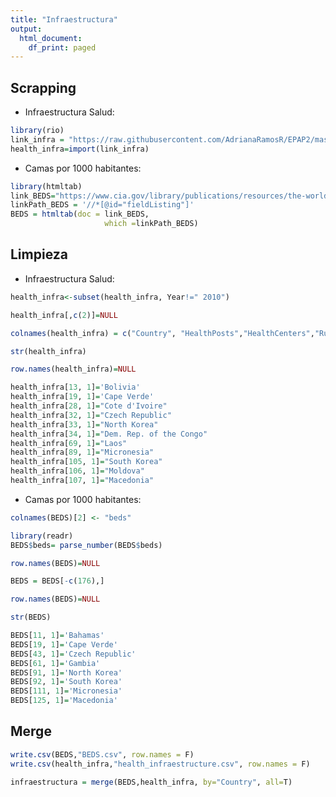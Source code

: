 ---
title: "Infraestructura"
output:
  html_document:
    df_print: paged
---
## Scrapping

- Infraestructura Salud:

```{r}
library(rio)
link_infra = "https://raw.githubusercontent.com/AdrianaRamosR/EPAP2/master/health_infraestructure.csv"
health_infra=import(link_infra)
```

- Camas por 1000 habitantes:

```{r}
library(htmltab)
link_BEDS="https://www.cia.gov/library/publications/resources/the-world-factbook/fields/360.html" 
linkPath_BEDS = '//*[@id="fieldListing"]'
BEDS = htmltab(doc = link_BEDS, 
                     which =linkPath_BEDS)
```
## Limpieza

- Infraestructura Salud:
```{r}
health_infra<-subset(health_infra, Year!=" 2010")
```

```{r}
health_infra[,c(2)]=NULL
```

```{r}
colnames(health_infra) = c("Country", "HealthPosts","HealthCenters","RuralHospitals","ProvHospitals","SpecHospitals","Hospitals")
```

```{r}
str(health_infra)
```
```{r}
row.names(health_infra)=NULL
```

```{r}
health_infra[13, 1]='Bolivia'
health_infra[19, 1]='Cape Verde'
health_infra[28, 1]="Cote d'Ivoire"
health_infra[32, 1]="Czech Republic"
health_infra[33, 1]="North Korea"
health_infra[34, 1]="Dem. Rep. of the Congo"
health_infra[69, 1]="Laos"
health_infra[89, 1]="Micronesia"
health_infra[105, 1]="South Korea"
health_infra[106, 1]="Moldova"
health_infra[107, 1]="Macedonia"
```

- Camas por 1000 habitantes:

```{r}
colnames(BEDS)[2] <- "beds"
```

```{r}
library(readr)
BEDS$beds= parse_number(BEDS$beds)
```

```{r}
row.names(BEDS)=NULL
```

```{r}
BEDS = BEDS[-c(176),] 
```

```{r}
row.names(BEDS)=NULL
```

```{r}
str(BEDS)
```

```{r}
BEDS[11, 1]='Bahamas'
BEDS[19, 1]='Cape Verde'
BEDS[43, 1]='Czech Republic'
BEDS[61, 1]='Gambia'
BEDS[91, 1]='North Korea'
BEDS[92, 1]='South Korea'
BEDS[111, 1]='Micronesia'
BEDS[125, 1]='Macedonia'
```

## Merge

```{r}
write.csv(BEDS,"BEDS.csv", row.names = F)
write.csv(health_infra,"health_infraestructure.csv", row.names = F)
```

```{r}
infraestructura = merge(BEDS,health_infra, by="Country", all=T)
```

